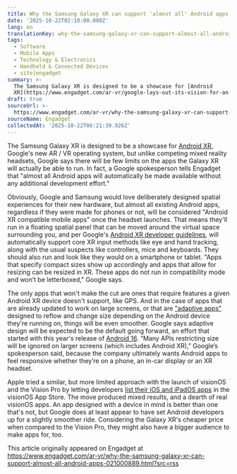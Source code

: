 ```yaml
---
title: Why the Samsung Galaxy XR can support 'almost all' Android apps
date: '2025-10-22T02:10:00.000Z'
lang: en
translationKey: why-the-samsung-galaxy-xr-can-support-almost-all-android-app
tags:
  - Software
  - Mobile Apps
  - Technology & Electronics
  - Handheld & Connected Devices
  - site|engadget
summary: >-
  The Samsung Galaxy XR is designed to be a showcase for [Android
  XR](https://www.engadget.com/ar-vr/google-lays-out-its-vision-for-an-android-xr-ecosystem-160001...
draft: true
sourceUrl: >-
  https://www.engadget.com/ar-vr/why-the-samsung-galaxy-xr-can-support-almost-all-android-apps-021000889.html?src=rss
sourceName: Engadget
collectedAt: '2025-10-22T06:21:39.926Z'
---
```

The Samsung Galaxy XR is designed to be a showcase for [Android XR](https://www.engadget.com/ar-vr/google-lays-out-its-vision-for-an-android-xr-ecosystem-160001103.html), Google's new AR / VR operating system, but unlike competing mixed reality headsets, Google says there will be few limits on the apps the Galaxy XR will actually be able to run. In fact, a Google spokesperson tells Engadget that "almost all Android apps will automatically be made available without any additional development effort."

Obviously, Google and Samsung would love deliberately designed spatial experiences for their new hardware, but almost all existing Android apps, regardless if they were made for phones or not, will be considered "Android XR compatible mobile apps" once the headset launches. That means they'll run in a floating spatial panel that can be moved around the virtual space surrounding you, and per Google's [Android XR developer guidelines](https://developer.android.com/docs/quality-guidelines/android-xr#android-xr), will automatically support core XR input methods like eye and hand tracking, along with the usual suspects like controllers, mice and keyboards. They should also run and look like they would on a smartphone or tablet. "Apps that specify compact sizes show up accordingly and apps that allow for resizing can be resized in XR. These apps do not run in compatibility mode and won’t be letterboxed," Google says.

The only apps that won't make the cut are ones that require features a given Android XR device doesn't support, like GPS. And in the case of apps that are already updated to work on large screens, or that are ["adaptive apps"](https://android-developers.googleblog.com/2025/05/adaptiveapps-io25.html) designed to reflow and change size depending on the Android device they're running on, things will be even smoother. Google says adaptive design will be expected to be the default going forward, an effort that started with this year's release of [Android 16](https://www.engadget.com/mobile/android-16-is-out-complete-with-new-features-for-pixel-phones-including-live-notification-updates-170006935.html). “Many APIs restricting size will be ignored on larger screens (which includes Android XR),” Google’s spokesperson said, because the company ultimately wants Android apps to feel responsive whether they’re on a phone, an in-car display or an XR headset.

Apple tried a similar, but more limited approach with the launch of visionOS and the Vision Pro by letting developers [list their iOS and iPadOS apps](https://www.engadget.com/ios-apps-will-publish-to-the-apple-vision-pro-store-by-default-183016666.html) in the visionOS App Store. The move produced mixed results, and a dearth of real visionOS apps. An app designed with a device in mind is better than one that's not, but Google does at least appear to have set Android developers up for a slightly smoother ride. Considering the Galaxy XR's cheaper price when compared to the Vision Pro, they might also have a bigger audience to make apps for, too.

This article originally appeared on Engadget at https://www.engadget.com/ar-vr/why-the-samsung-galaxy-xr-can-support-almost-all-android-apps-021000889.html?src=rss
